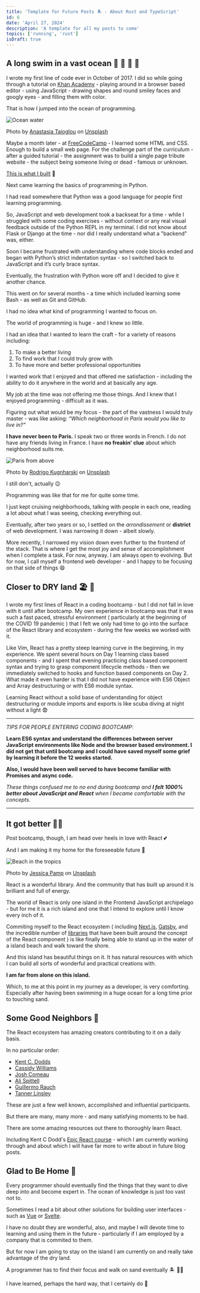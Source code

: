```yaml
---
title: 'Template for Future Posts 🏝️ - About Rust and TypeScript'
id: 6
date: 'April 27, 2024'
description: 'A template for all my posts to come'
topics: ['running', 'rust']
isDraft: true
---
```


## A long swim in a vast ocean 🌊 🐚 🦈 🦑

I wrote my first line of code ever in October of 2017. I did so while going through a tutorial on
[Khan Academy](https://www.khanacademy.org/) - playing around in a browser based editor - using
JavaScript - drawing shapes and round smiley faces and googly eyes - and filling them with color.

That is how I jumped into the ocean of programming.

<Image
  src='/images/sand-beneath-my-feet/anastasia-taioglou-unsplash.jpg'
  alt='Ocean water'
  height={500}
  width={900}
/>

Photo by
[Anastasia Taioglou](https://unsplash.com/@thenata?utm_source=unsplash&utm_medium=referral&utm_content=creditCopyText)
on
[Unsplash](https://unsplash.com/s/photos/ocean?utm_source=unsplash&utm_medium=referral&utm_content=creditCopyText)

Maybe a month later - at [FreeCodeCamp](https://www.freecodecamp.org/) - I learned some HTML and
CSS. Enough to build a small web page. For the challenge part of the curriculum - after a guided
tutorial - the assignment was to build a single page tribute website - the subject being someone
living or dead - famous or unknown.

[This is what I built](https://papadavis47.github.io/my_sandbox/) 🤭

Next came learning the basics of programming in Python.

I had read somewhere that Python was a good language for people first learning programming.

So, JavaScript and web development took a backseat for a time - while I struggled with some coding
exercises - without context or any real visual feedback outside of the Python REPL in my terminal. I
did not know about Flask or Django at the time - nor did I really understand what a "backend" was,
either.

Soon I became frustrated with understanding where code blocks ended and began with Python’s strict
indentation syntax - so I switched back to JavaScript and it’s curly brace syntax.

Eventually, the frustration with Python wore off and I decided to give it another chance.

This went on for several months - a time which included learning some Bash - as well as Git and
GitHub.

I had no idea what kind of programming I wanted to focus on.

The world of programming is huge - and I knew so little.

I had an idea that I wanted to learn the craft - for a variety of reasons including:

1. To make a better living
1. To find work that I could truly grow with
1. To have more and better professional opportunities

I wanted work that I enjoyed and that offered me satisfaction - including the ability to do it
anywhere in the world and at basically any age.

My job at the time was not offering me those things. And I knew that I enjoyed programming -
difficult as it was.

Figuring out what would be my focus - the part of the vastness I would truly master - was like
asking: _“Which neighborhood in Paris would you like to live in?”_

**I have never been to Paris.** I speak two or three words in French. I do not have any friends
living in France. I have **no freakin' clue** about which neighborhood suits me.

<Image
  src='/images/sand-beneath-my-feet/rodrigo-kugnharski-unsplash.jpg'
  alt='Paris from above'
  height={500}
  width={900}
/>

Photo by
[Rodrigo Kugnharski](https://unsplash.com/@kugnharski?utm_source=unsplash&utm_medium=referral&utm_content=creditCopyText)
on
[Unsplash](https://unsplash.com/s/photos/ocean?utm_source=unsplash&utm_medium=referral&utm_content=creditCopyText)

I still don't, actually 😉

Programming was like that for me for quite some time.

I just kept cruising neighborhoods, talking with people in each one, reading a lot about what I was
seeing, checking everything out.

Eventually, after two years or so, I settled on the _arrondissement_ or **district** of web
development. I was narrowing it down - albeit slowly.

More recently, I narrowed my vision down even further to the frontend of the stack. That is where I
get the most joy and sense of accomplishment when I complete a task. For now, anyway. I am always
open to evolving. But for now, I call myself a frontend web developer - and I happy to be focusing
on that side of things 😄

## Closer to DRY land 🏖 🙏

I wrote my first lines of React in a coding bootcamp - but I did not fall in love with it until
after bootcamp. My own experience in bootcamp was that it was such a fast paced, stressful
environment ( particularly at the beginning of the COVID 19 pandemic ) that I felt we only had time
to go into the surface of the React library and ecosystem - during the few weeks we worked with it.

Like Vim, React has a pretty steep learning curve in the beginning, in my experience. We spent
several hours on Day 1 learning class based components - and I spent that evening practicing class
based component syntax and trying to grasp component lifecycle methods - then we immediately
switched to hooks and function based components on Day 2. What made it even harder is that I did not
have experience with ES6 Object and Array destructuring or with ES6 module syntax.

Learning React without a solid base of understanding for object destructuring or module imports and
exports is like scuba diving at night without a light 😨

---

_TIPS FOR PEOPLE ENTERING CODING BOOTCAMP:_

**Learn ES6 syntax and understand the differences between server JavaScript environments like Node
and the browser based environment. I did not get that until bootcamp and I could have saved myself
some grief by learning it before the 12 weeks started.**

**Also, I would have been well served to have become familiar with Promises and async code.**

_These things confused me to no end during bootcamp and **I felt 1000% better about JavaScript and
React** when I became comfortable with the concepts._

---

## It got better 🤟🏼

Post bootcamp, though, I am head over heels in love with React 💕

And I am making it my home for the foreseeable future 🏡

<Image
  src='/images/sand-beneath-my-feet/jessica-pamp-unsplash.jpg'
  alt='Beach in the tropics'
  height={500}
  width={800}
/>

Photo by
[Jessica Pamp](https://unsplash.com/@yessijes?utm_source=unsplash&utm_medium=referral&utm_content=creditCopyText)
on
[Unsplash](https://unsplash.com/s/photos/beach?utm_source=unsplash&utm_medium=referral&utm_content=creditCopyText)

React is a wonderful library. And the community that has built up around it is brilliant and full of
energy.

The world of React is only one island in the Frontend JavaScript archipelago - but for me it is a
rich island and one that I intend to explore until I know every inch of it.

Commiting myself to the React ecosystem ( including [Next.js](https://nextjs.org),
[Gatsby](https://www.gatsbyjs.com/), and the incredible number of
[libraries](https://github.com/enaqx/awesome-react) that have been built around the concept of the
React component ) is like finally being able to stand up in the water of a island beach and walk
toward the shore.

And this island has beautiful things on it. It has natural resources with which I can build all
sorts of wonderful and practical creations with.

**I am far from alone on this island.**

Which, to me at this point in my journey as a developer, is very comforting. Especially after having
been swimming in a huge ocean for a long time prior to touching sand.

## Some Good Neighbors 🎉

The React ecosystem has amazing creators contributing to it on a daily basis.

In no particular order:

- [Kent C. Dodds](https://kentcdodds.com/)
- [Cassidy Williams](https://twitter.com/cassidoo)
- [Josh Comeau](https://www.joshwcomeau.com/)
- [Ali Spittell](https://welearncode.com/)
- [Guillermo Rauch](https://rauchg.com/)
- [Tanner Linsley](https://github.com/tannerlinsley)

These are just a few well known, accomplished and influential participants.

But there are many, many more - and many satisfying moments to be had.

There are some amazing resources out there to thoroughly learn React.

Including Kent C Dodd's [Epic React course](https://epicreact.dev) - which I am currently working
through and about which I will have far more to write about in future blog posts.

## Glad to Be Home 🙏

Every programmer should eventually find the things that they want to dive deep into and become
expert in. The ocean of knowledge is just too vast not to.

Sometimes I read a bit about other solutions for building user interfaces - such as
[Vue](https://vuejs.org/) or [Svelte](https://svelte.dev/).

I have no doubt they are wonderful, also, and maybe I will devote time to learning and using them in
the future - particularly if I am employed by a company that is commited to them.

But for now I am going to stay on the island I am currently on and really take advantage of the dry
land.

A programmer has to find their focus and walk on sand eventually 🏝️ 🚶🏼

I have learned, perhaps the hard way, that I certainly do 🙂
